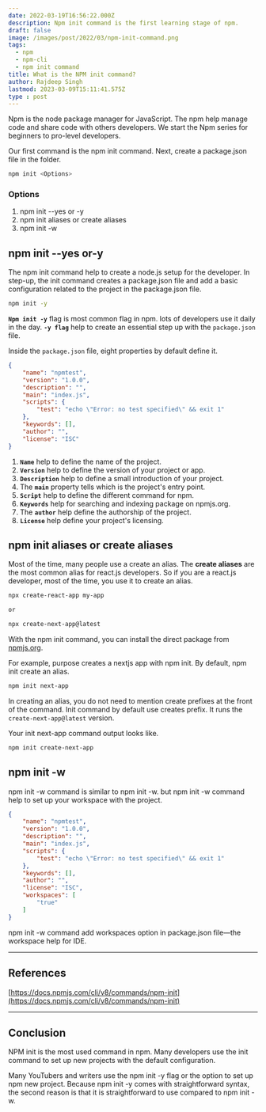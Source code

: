 ```yaml
---
date: 2022-03-19T16:56:22.000Z
description: Npm init command is the first learning stage of npm.
draft: false
image: /images/post/2022/03/npm-init-command.png
tags:
  - npm
  - npm-cli
  - npm init command
title: What is the NPM init command?
author: Rajdeep Singh
lastmod: 2023-03-09T15:11:41.575Z
type : post
---
```


Npm is the node package manager for JavaScript. The npm help manage code and share code with others developers. We start the Npm series for beginners to
pro-level developers.

Our first command is the npm init command. Next, create a package.json file in the folder.

```bash
npm init <Options>
```

### Options

1. npm init --yes or -y
2. npm init aliases or create aliases
3. npm init -w

## npm init --yes or-y

The npm init command help to create a node.js setup for the developer. In step-up, the init command creates a package.json file and add a basic
configuration related to the project in the package.json file.

```bash
npm init -y
```

**`Npm init -y`** flag is most common flag in npm. lots of developers use it daily in the day. **`-y flag`** help to create an essential step up with the `package.json` file.

Inside the `package.json` file, eight properties by default define it.

```json
{
	"name": "npmtest",
	"version": "1.0.0",
	"description": "",
	"main": "index.js",
	"scripts": {
		"test": "echo \"Error: no test specified\" && exit 1"
	},
	"keywords": [],
	"author": "",
	"license": "ISC"
}
```

1. **`Name`** help to define the name of the project.
2. **`Version`** help to define the version of your project or app.
3. **`Description`** help to define a small introduction of your project.
4. The **`main`** property tells which is the project's entry point.
5. **`Script`** help to define the different command for npm.
6. **`Keywords`** help for searching and indexing package on npmjs.org.
7. The **`author`** help define the authorship of the project.
8. **`License`** help define your project's licensing.

## npm init aliases or create aliases

Most of the time, many people use a create an alias. The **create aliases** are the most common alias for react.js developers. So if you are a react.js developer,
most of the time, you use it to create an alias.

```bash
npx create-react-app my-app

or

npx create-next-app@latest
```

With the npm init command, you can install the direct package from [npmjs.org](npmjs.org).

For example, purpose creates a nextjs app with npm init. By default, npm init create an alias.

```bash
npm init next-app
```

In creating an alias, you do not need to mention create prefixes at the front of the command. Init command by default use creates prefix. It runs the
`create-next-app@latest` version.

Your init next-app command output looks like.

```bash
npm init create-next-app
```

## npm init -w

npm init -w command is similar to npm init -w. but npm init -w command help to set up your workspace with the project.

```json
{
	"name": "npmtest",
	"version": "1.0.0",
	"description": "",
	"main": "index.js",
	"scripts": {
		"test": "echo \"Error: no test specified\" && exit 1"
	},
	"keywords": [],
	"author": "",
	"license": "ISC",
	"workspaces": [
		"true"
	]
}
```

npm init -w command add workspaces option in package.json file—the workspace help for IDE.

---

## References

[https://docs.npmjs.com/cli/v8/commands/npm-init](https://docs.npmjs.com/cli/v8/commands/npm-init)

---

## Conclusion

NPM init is the most used command in npm. Many developers use the init command to set up new projects with the default configuration.

Many YouTubers and writers use the npm init -y flag or the option to set up npm new project. Because npm init -y comes with straightforward syntax, the second
reason is that it is straightforward to use compared to npm init -w.